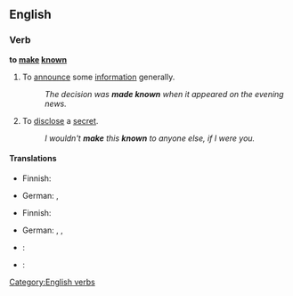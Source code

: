 ==English==

===Verb===
'''to [[make]] [[known]]'''

# To [[announce]] some [[information]] generally. 
#:''The decision was '''made known''' when it appeared on the evening news.''
# To [[disclose]] a [[secret]].
#:''I wouldn't '''make''' this '''known''' to anyone else, if I were you.''

====Translations====
{{trans-top|to announce generally}}
* Finnish: {{t|fi|julkistaa}}
{{trans-mid}}
* German: {{t|de|bekanntmachen}}, {{t|de|verkünden}}
{{trans-bottom}}

{{trans-top|to disclose a secret}}
* Finnish: {{t|fi|paljastaa}}
{{trans-mid}}
* German: {{t|de|verraten}}, {{t|de|ausplaudern}}, {{t|de|weitersagen}}
{{trans-bottom}}

{{checktrans-top}}
* {{ttbc|Esperanto}}: {{t|eo|konigi}}
* {{ttbc|Spanish}}: {{t+|es|anunciar}}
{{trans-bottom}}

[[Category:English verbs]]